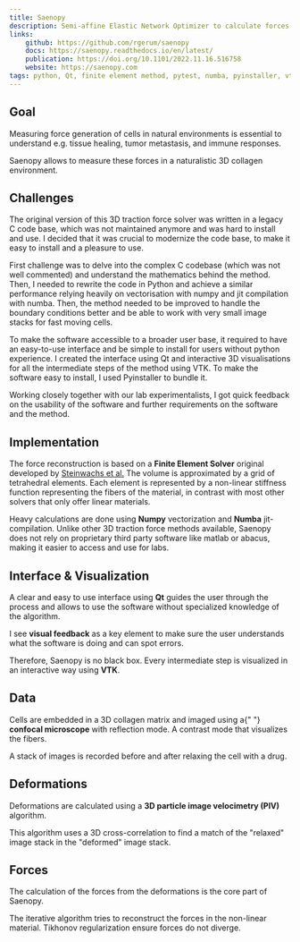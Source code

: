 ```yaml
---
title: Saenopy
description: Semi-affine Elastic Network Optimizer to calculate forces in collagen or other biopolymer networks.
links:
    github: https://github.com/rgerum/saenopy
    docs: https://saenopy.readthedocs.io/en/latest/
    publication: https://doi.org/10.1101/2022.11.16.516758
    website: https://saenopy.com
tags: python, Qt, finite element method, pytest, numba, pyinstaller, vtk
---
```


Goal
----

Measuring force generation of cells in natural environments is
essential to understand e.g. tissue healing, tumor metastasis, and
immune responses.

Saenopy allows to measure these forces in a naturalistic 3D collagen
environment.

<Tags/>

Challenges
----------
The original version of this 3D traction force solver was written in a legacy C code base, which was not maintained
anymore and was hard to install and use. I decided that it was crucial to modernize the code base, to make it easy to install
and a pleasure to use.

First challenge was to delve into the complex C codebase (which was not well commented) and understand the mathematics
behind the method. Then, I needed to rewrite the code in Python and achieve a similar performance relying heavily on
vectorisation with numpy and jit compilation with numba. Then, the method needed to be improved to handle the boundary
conditions better and be able to work with very small image stacks for fast moving cells.

To make the software accessible to a broader user base, it required to have an easy-to-use interface and be simple to
install for users without python experience. I created the interface using Qt and interactive 3D visualisations for all
the intermediate steps of the method using VTK. To make the software easy to install, I used Pyinstaller to bundle it.

Working closely together with our lab experimentalists, I got quick feedback on the usability of the software and further
requirements on the software and the method.

Implementation
--------------

The force reconstruction is based on a
**Finite Element Solver** original developed by
<a href="http://dx.doi.org/10.1038/nmeth.3685">Steinwachs et al.</a>
The volume is approximated by a grid of tetrahedral elements. Each element is represented by a non-linear stiffness function
representing the fibers of the material, in contrast with most other solvers that only offer linear materials.

Heavy calculations are done using **Numpy** vectorization and
**Numba** jit-compilation. Unlike other 3D traction force methods available, Saenopy does not rely on proprietary third
party software like matlab or abacus, making it easier to access and use for labs.

Interface & Visualization
-------------------------

A clear and easy to use interface using **Qt** guides the user
through the process and allows to use the software without
specialized knowledge of the algorithm.

I see **visual feedback** as a key element to make sure the
user understands what the software is doing and can spot errors.

Therefore, Saenopy is no black box. Every intermediate step is
visualized in an interactive way using **VTK**.

Data
----

Cells are embedded in a 3D collagen matrix and imaged using a{" "}
**confocal microscope** with reflection mode. A contrast mode
that visualizes the fibers.

A stack of images is recorded before and after relaxing the cell
with a drug.

Deformations
------------

Deformations are calculated using a
**3D particle image velocimetry (PIV)** algorithm.

This algorithm uses a 3D cross-correlation to find a match of the
"relaxed" image stack in the "deformed" image
stack.


Forces
------

The calculation of the forces from the deformations is the core part
of Saenopy.

The iterative algorithm tries to reconstruct the forces in the
non-linear material. Tikhonov regularization ensure forces do not
diverge.
